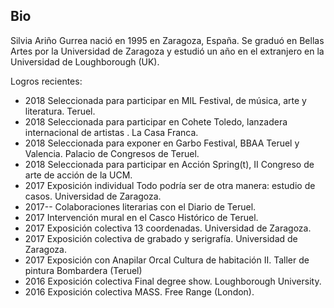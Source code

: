 ## Bio

Silvia Ariño Gurrea nació en 1995 en Zaragoza, España.
Se graduó en Bellas Artes por la Universidad de Zaragoza y estudió un año en el extranjero en la Universidad de Loughborough (UK).

Logros recientes:
- 2018 Seleccionada para participar en MIL Festival, de música, arte y literatura. Teruel.
- 2018 Seleccionada para participar en Cohete Toledo, lanzadera internacional de artistas . La Casa Franca.
- 2018 Seleccionada para exponer en Garbo Festival, BBAA Teruel y Valencia. Palacio de Congresos de Teruel.
- 2018 Seleccionada para participar en Acción Spring(t), II Congreso de arte de acción de la UCM.
- 2017 Exposición individual Todo podría ser de otra manera: estudio de casos. Universidad de Zaragoza.
- 2017-- Colaboraciones literarias con el Diario de Teruel.
- 2017 Intervención mural en el Casco Histórico de Teruel.
- 2017 Exposición colectiva 13 coordenadas. Universidad de Zaragoza.
- 2017 Exposición colectiva de grabado y serigrafía. Universidad de Zaragoza.
- 2017 Exposición con Anapilar Orcal Cultura de habitación II. Taller de pintura Bombardera (Teruel)
- 2016 Exposición colectiva Final degree show. Loughborough University.
- 2016 Exposición colectiva MASS. Free Range (London).